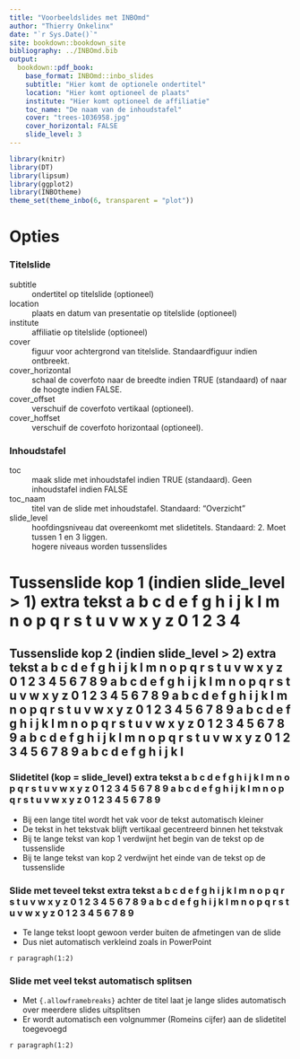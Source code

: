 ```yaml
--- 
title: "Voorbeeldslides met INBOmd"
author: "Thierry Onkelinx"
date: "`r Sys.Date()`"
site: bookdown::bookdown_site
bibliography: ../INBOmd.bib
output:
  bookdown::pdf_book:
    base_format: INBOmd::inbo_slides
    subtitle: "Hier komt de optionele ondertitel"
    location: "Hier komt optioneel de plaats"
    institute: "Hier komt optioneel de affiliatie"
    toc_name: "De naam van de inhoudstafel"
    cover: "trees-1036958.jpg"
    cover_horizontal: FALSE
    slide_level: 3
---
```


```r
library(knitr)
library(DT)
library(lipsum)
library(ggplot2)
library(INBOtheme)
theme_set(theme_inbo(6, transparent = "plot"))
```

# Opties

### Titelslide

subtitle
  ~ ondertitel op titelslide (optioneel)
  
location
  ~ plaats en datum van presentatie op titelslide (optioneel)
  
institute
  ~ affiliatie op titelslide (optioneel)

cover
  ~ figuur voor achtergrond van titelslide. Standaardfiguur indien ontbreekt.
  
cover_horizontal
  ~ schaal de coverfoto naar de breedte indien TRUE (standaard) of naar de hoogte indien FALSE.

cover_offset
  ~ verschuif de coverfoto vertikaal (optioneel).

cover_hoffset
  ~ verschuif de coverfoto horizontaal (optioneel).

### Inhoudstafel

toc
  ~ maak slide met inhoudstafel indien TRUE (standaard). Geen inhoudstafel indien FALSE
  
toc_naam
  ~ titel van de slide met inhoudstafel. Standaard: "Overzicht"

slide_level
  ~ hoofdingsniveau dat overeenkomt met slidetitels. Standaard: 2. Moet tussen 1 en 3 liggen.
  ~ hogere niveaus worden tussenslides

# Tussenslide kop 1 (indien slide_level > 1) extra tekst a b c d e f g h i j k l m n o p q r s t u v w x y z 0 1 2 3 4

## Tussenslide kop 2 (indien slide_level > 2) extra tekst a b c d e f g h i j k l m n o p q r s t u v w x y z 0 1 2 3 4 5 6 7 8 9 a b c d e f g h i j k l m n o p q r s t u v w x y z 0 1 2 3 4 5 6 7 8 9  a b c d e f g h i j k l m n o p q r s t u v w x y z 0 1 2 3 4 5 6 7 8 9 a b c d e f g h i j k l m n o p q r s t u v w x y z 0 1 2 3 4 5 6 7 8 9 a b c d e f g h i j k l m n o p q r s t u v w x y z 0 1 2 3 4 5 6 7 8 9 a b c d e f g h i j k l

### Slidetitel (kop = slide_level) extra tekst a b c d e f g h i j k l m n o p q r s t u v w x y z 0 1 2 3 4 5 6 7 8 9 a b c d e f g h i j k l m n o p q r s t u v w x y z 0 1 2 3 4 5 6 7 8 9

- Bij een lange titel wordt het vak voor de tekst automatisch kleiner
- De tekst in het tekstvak blijft vertikaal gecentreerd binnen het tekstvak
- Bij te lange tekst van kop 1 verdwijnt het begin van de tekst op de tussenslide
- Bij te lange tekst van kop 2 verdwijnt het einde van de tekst op de tussenslide

### Slide met teveel tekst extra tekst a b c d e f g h i j k l m n o p q r s t u v w x y z 0 1 2 3 4 5 6 7 8 9 a b c d e f g h i j k l m n o p q r s t u v w x y z 0 1 2 3 4 5 6 7 8 9

- Te lange tekst loopt gewoon verder buiten de afmetingen van de slide
- Dus niet automatisch verkleind zoals in PowerPoint

`r paragraph(1:2)`

### Slide met veel tekst automatisch splitsen {.allowframebreaks}

- Met   `{.allowframebreaks}` achter de titel laat je lange slides automatisch over meerdere slides uitsplitsen
- Er wordt automatisch een volgnummer (Romeins cijfer) aan de slidetitel toegevoegd

`r paragraph(1:2)`
